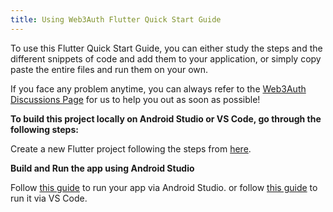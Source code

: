 ```yaml
---
title: Using Web3Auth Flutter Quick Start Guide
---
```


To use this Flutter Quick Start Guide, you can either study the steps and the different snippets of code and add them to your application, or simply
copy paste the entire files and run them on your own.

If you face any problem anytime, you can always refer to the [Web3Auth Discussions Page](https://github.com/Web3Auth/Web3Auth/discussions) for us to
help you out as soon as possible!

**To build this project locally on Android Studio or VS Code, go through the following steps:**

Create a new Flutter project following the steps from [here](https://docs.flutter.dev/get-started/codelab).

**Build and Run the app using Android Studio**

Follow [this guide](https://developer.android.com/studio/run) to run your app via Android Studio. or follow
[this guide](https://docs.flutter.dev/get-started/test-drive?tab=vscode) to run it via VS Code.
